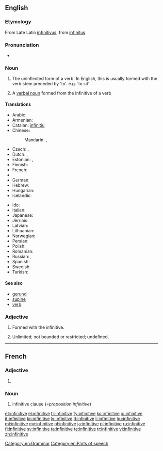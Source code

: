 ==English==
{{wikipedia}}

===Etymology===
From Late Latin [[infinitivus]], from [[infinitus]]

===Pronunciation===
* {{IPA|/ɪnfɪnɪtɪv/|/ɪnfɪnətɪv/}}

===Noun===
{{en-noun}}

# {{grammar}} The uninflected form of a verb. In English, this is usually formed with the verb stem preceded by 'to'. e.g. 'to sit'
# {{grammar}} A [[verbal noun]] formed from the infinitive of a verb

====Translations====
{{trans-top|uninflected verb form}}
* Arabic: {{t+|ar|مصدر|m|tr=máSdar}}
* Armenian: {{t-|hy|անորոշ դերբայ|sc=Armn}}
* Catalan: [[infinitiu]] {{m}}
* Chinese:
*: Mandarin: {{t-|cmn|不定詞|sc=Hani}}, {{t|cmn|不定词|tr=bùdìngcí|sc=Hani}}
* Czech: {{t+|cs|infinitiv|m}}, {{t+|cs|neurčitek|m}} {{qualifier|obsolete}}
* Dutch: {{t+|nl|infinitief|m}}, {{t+|nl|onbepaalde wijs|m}}
* Estonian: {{t-|et|tegevusnimi}}, {{t+|et|infinitiiv}}
* Finnish: {{t+|fi|infinitiivi}}
* French: {{t+|fr|infinitif|m}}
* {{trreq|Georgian}}
* German: {{t+|de|Infinitiv|m}}
* Hebrew: {{t-|he|שם פועל|m|alt=שם פועל \ שֵׁם פֹּעַל|tr=shem-pó'al|sc=Hebr}}
* Hungarian: {{t+|hu|főnévi igenév}}
* Icelandic: {{t+|is|nafnháttur|m}}
{{trans-mid}}
* Ido: {{t+|io|infinitivo}}
* Italian: {{t+|it|infinito|m}}
* Japanese: {{t-|ja|不定詞|tr=ふていし, futeishi}}
* Jèrriais: {{tø|roa-jer|înfinnitif|m}}
* Latvian: {{t+|lv|nenoteiksme|f}}
* Lithuanian: {{t+|lt|bendratis|f}}
* Norwegian: {{t-|no|infinitiv|m}}
* Persian: {{t+|fa|مصدر|alt=مَصدَر|sc=fa-Arab}}
* Polish: {{t+|pl|bezokolicznik|m}}
* Romanian: {{t-|ro|infinitiv|n}}
* Russian: {{t-|ru|неопределённая форма|tr=neopredeljónnaja fórma|f}}, {{t+|ru|инфинитив|m|tr=infinitív}}
* Spanish: {{t+|es|infinitivo|m}}
* Swedish: {{t-|sv|infinitiv|n}}
* Turkish: {{t+|tr|mastar}}
{{trans-bottom}}

====See also====
* [[gerund]]
* [[supine]]
* [[verb]]

===Adjective===
{{en-adj|-}}

# {{grammar}} Formed with the infinitive.
# Unlimited; not bounded or restricted; undefined.

[[Category:en:Grammar]]
[[Category:en:Parts of speech]]

----

==French==

===Adjective===
{{fr-adj-form|f}}

# {{feminine of|infinitif}}

===Noun===
{{head|fr|noun|g=f}}

# infinitive clause (=''proposition infinitive'')

[[et:infinitive]]
[[el:infinitive]]
[[fr:infinitive]]
[[fy:infinitive]]
[[ko:infinitive]]
[[io:infinitive]]
[[it:infinitive]]
[[kn:infinitive]]
[[lv:infinitive]]
[[lt:infinitive]]
[[li:infinitive]]
[[hu:infinitive]]
[[ml:infinitive]]
[[my:infinitive]]
[[nl:infinitive]]
[[ja:infinitive]]
[[pl:infinitive]]
[[ru:infinitive]]
[[fi:infinitive]]
[[sv:infinitive]]
[[ta:infinitive]]
[[te:infinitive]]
[[tr:infinitive]]
[[vi:infinitive]]
[[zh:infinitive]]